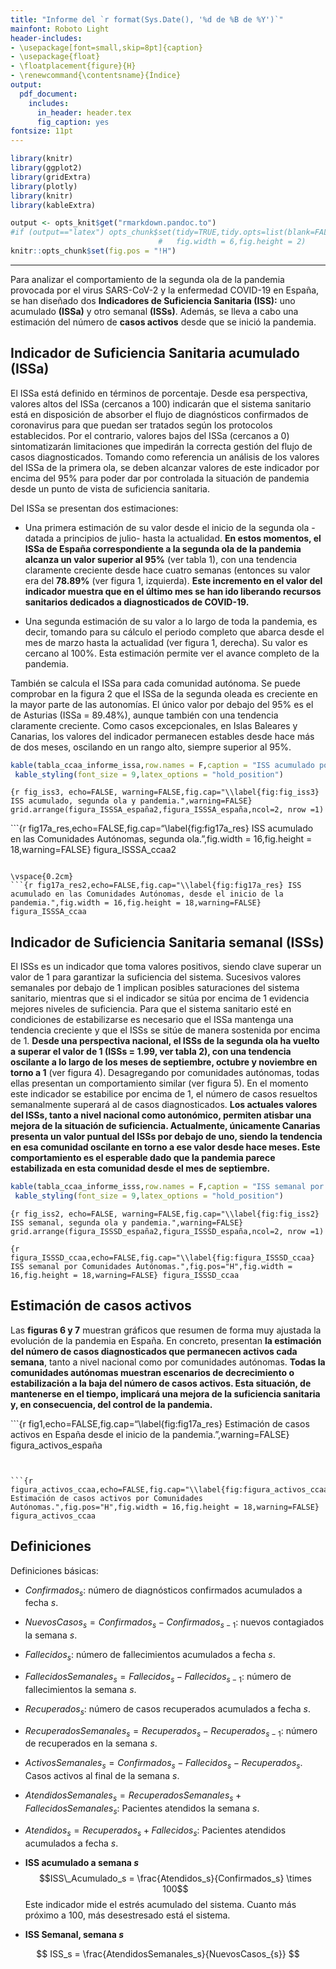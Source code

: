 ```yaml
---
title: "Informe del `r format(Sys.Date(), '%d de %B de %Y')`"
mainfont: Roboto Light
header-includes:
- \usepackage[font=small,skip=8pt]{caption}
- \usepackage{float}
- \floatplacement{figure}{H}
- \renewcommand{\contentsname}{Índice}
output:
  pdf_document:
    includes:
      in_header: header.tex
      fig_caption: yes
fontsize: 11pt
---
```

```r
library(knitr)
library(ggplot2)
library(gridExtra)
library(plotly)
library(knitr)
library(kableExtra)

output <- opts_knit$get("rmarkdown.pandoc.to")
#if (output=="latex") opts_chunk$set(tidy=TRUE,tidy.opts=list(blank=FALSE, width.cutoff=30),
                                 #   fig.width = 6,fig.height = 2)
knitr::opts_chunk$set(fig.pos = "!H")


```
\renewcommand{\figurename}{Figura}
\renewcommand{\tablename}{Tabla}


\tableofcontents


\vspace{.5cm}

---

\vspace{.5cm}

Para analizar el comportamiento de la segunda ola de la pandemia provocada por el virus SARS-CoV-2 y la enfermedad COVID-19 en España, se han diseñado dos **Indicadores de Suficiencia Sanitaria (ISS):** uno acumulado **(ISSa)** y otro semanal **(ISSs)**. Además, se lleva a cabo una estimación del número de **casos activos** desde que se inició la pandemia. 

## Indicador de Suficiencia Sanitaria acumulado (ISSa)

El ISSa está definido en términos de porcentaje. Desde esa perspectiva, valores altos del ISSa (cercanos a 100) indicarán que el sistema sanitario está en disposición de absorber el flujo de diagnósticos confirmados de coronavirus para que puedan ser tratados según los protocolos establecidos. Por el contrario, valores bajos del ISSa (cercanos a 0) sintomatizarán limitaciones que impedirán la correcta gestión del flujo de casos diagnosticados. Tomando como referencia un análisis de los valores del ISSa de la primera ola, se deben alcanzar valores de este indicador por encima del 95% para poder dar por controlada la situación de pandemia desde un punto de vista de suficiencia sanitaria.

Del ISSa se presentan dos estimaciones:

- Una primera estimación de su valor desde el inicio de la segunda ola -datada a principios de julio- hasta la actualidad. **En estos momentos, el ISSa de España correspondiente a la segunda ola de la pandemia alcanza un valor superior al 95%** (ver tabla 1), con una tendencia claramente creciente desde hace cuatro semanas (entonces su valor era del **78.89%** (ver figura 1, izquierda). **Este incremento en el valor del indicador muestra que en el último mes se han ido liberando recursos sanitarios dedicados a diagnosticados de COVID-19.**

- Una segunda estimación de su valor a lo largo de toda la pandemia, es decir, tomando para su cálculo el periodo completo que abarca desde el mes de marzo hasta la actualidad (ver figura 1, derecha). Su valor es cercano al 100%. Esta estimación permite ver el avance completo de la pandemia.
    

También se calcula el ISSa para cada comunidad autónoma. Se puede comprobar en la figura 2 que el ISSa de la segunda oleada es creciente en la mayor parte de las autonomías. El único valor por debajo del 95% es el de Asturias (ISSa = 89.48%), aunque también con una tendencia claramente creciente. Como casos excepcionales, en Islas Baleares y Canarias, los valores del indicador permanecen estables desde hace más de dos meses, oscilando en un rango alto, siempre superior al 95%.




```r
kable(tabla_ccaa_informe_issa,row.names = F,caption = "ISS acumulado por CCAA, segunda ola y pandemia.",format="latex")%>%
 kable_styling(font_size = 9,latex_options = "hold_position")
```


```{r fig_iss3, echo=FALSE, warning=FALSE,fig.cap="\\label{fig:fig_iss3} ISS acumulado, segunda ola y pandemia.",warning=FALSE}
grid.arrange(figura_ISSSA_españa2,figura_ISSSA_españa,ncol=2, nrow =1)
```

\vspace{0.2cm}
```{r fig17a_res,echo=FALSE,fig.cap="\\label{fig:fig17a_res} ISS acumulado en las Comunidades Autónomas, segunda ola.",fig.width = 16,fig.height = 18,warning=FALSE}
figura_ISSSA_ccaa2

```

\vspace{0.2cm}
```{r fig17a_res2,echo=FALSE,fig.cap="\\label{fig:fig17a_res} ISS acumulado en las Comunidades Autónomas, desde el inicio de la pandemia.",fig.width = 16,fig.height = 18,warning=FALSE}
figura_ISSSA_ccaa

```

\newpage
\setcounter{page}{6}

## Indicador de Suficiencia Sanitaria semanal (ISSs)

El ISSs es un indicador que toma valores positivos, siendo clave superar un valor de 1 para garantizar la suficiencia del sistema. Sucesivos valores semanales por debajo de 1 implican posibles saturaciones del sistema sanitario, mientras que si el indicador se sitúa por encima de 1 evidencia mejores niveles de suficiencia. Para que el sistema sanitario esté en condiciones de estabilizarse es necesario que el ISSa mantenga una tendencia creciente y que el ISSs se sitúe de manera sostenida por encima de 1. **Desde una perspectiva nacional, el ISSs de la segunda ola ha vuelto a superar el valor de 1 (ISSs = 1.99, ver tabla 2), con una tendencia oscilante a lo largo de los meses de septiembre, octubre y noviembre en torno a 1** (ver figura 4). Desagregando por comunidades autónomas, todas ellas presentan un comportamiento similar (ver figura 5). En el momento este indicador se estabilice por encima de 1, el número de casos resueltos semanalmente superará al de casos diagnosticados. **Los actuales valores del ISSs, tanto a nivel nacional como autonómico, permiten atisbar una mejora de la situación de suficiencia. Actualmente, únicamente Canarias presenta un valor puntual del ISSs por debajo de uno, siendo la tendencia en esa comunidad oscilante en torno a ese valor desde hace meses. Este comportamiento es el esperable dado que la pandemia parece estabilizada en esta comunidad desde el mes de septiembre.**



```r
kable(tabla_ccaa_informe_isss,row.names = F,caption = "ISS semanal por CCAA, segunda ola y pandemia.",format="latex")%>%
 kable_styling(font_size = 9,latex_options = "hold_position")
```

```{r fig_iss2, echo=FALSE, warning=FALSE,fig.cap="\\label{fig:fig_iss2} ISS semanal, segunda ola y pandemia.",warning=FALSE}
grid.arrange(figura_ISSSD_españa2,figura_ISSSD_españa,ncol=2, nrow =1)
```


```{r figura_ISSSD_ccaa,echo=FALSE,fig.cap="\\label{fig:figura_ISSSD_ccaa} ISS semanal por Comunidades Autónomas.",fig.pos="H",fig.width = 16,fig.height = 18,warning=FALSE}
figura_ISSSD_ccaa
```


\clearpage

\setcounter{page}{9}


## Estimación de casos activos

Las **figuras 6 y 7** muestran gráficos que resumen de forma muy ajustada la evolución de la pandemia en España. En concreto, presentan **la estimación del número de casos diagnosticados que permanecen activos cada semana**, tanto a nivel nacional como por comunidades autónomas. **Todas la comunidades autónomas muestran escenarios de decrecimiento o estabilización a la baja del número de casos activos. Esta situación, de mantenerse en el tiempo, implicará una mejora de la suficiencia sanitaria y, en consecuencia, del control de la pandemia.**


\vspace{0.2cm}

```{r fig1,echo=FALSE,fig.cap="\\label{fig:fig17a_res} Estimación de casos activos en España desde el inicio de la pandemia.",warning=FALSE}
figura_activos_españa

```


```{r figura_activos_ccaa,echo=FALSE,fig.cap="\\label{fig:figura_activos_ccaa}  Estimación de casos activos por Comunidades Autónomas.",fig.pos="H",fig.width = 16,fig.height = 18,warning=FALSE}
figura_activos_ccaa
```

\newpage
\setcounter{page}{11}

## Definiciones


Definiciones básicas:

- $Confirmados_s$: número de diagnósticos confirmados acumulados a fecha $s$.
- $NuevosCasos_{s} = Confirmados_{s} - Confirmados_{s-1}$:  nuevos contagiados la semana $s$.
- $Fallecidos_s$: número de fallecimientos acumulados a fecha $s$.
- $FallecidosSemanales_s = Fallecidos_{s} - Fallecidos_{s-1}$:  número de fallecimientos la semana $s$.
- $Recuperados_s$: número de casos recuperados acumulados a fecha $s$.
- $RecuperadosSemanales_{s} = Recuperados_{s} - Recuperados_{s-1}$: número de recuperados en la semana $s$.
- $ActivosSemanales_s = Confirmados_s - Fallecidos_s - Recuperados_s$. Casos activos al final de la semana $s$.
- $AtendidosSemanales_{s} = RecuperadosSemanales_s + FallecidosSemanales_s$: Pacientes atendidos la semana $s$.
- $Atendidos_{s} = Recuperados_s + Fallecidos_s$: Pacientes atendidos acumulados a fecha $s$.


-  **ISS acumulado a semana  $s$**
    $$ISS\_Acumulado_s = \frac{Atendidos_s}{Confirmados_s} \times 100$$
     Este indicador mide el estrés acumulado del sistema. Cuanto más próximo a 100, más desestresado está el sistema. 
- **ISS Semanal, semana $s$**

$$
ISS_s = \frac{AtendidosSemanales_s}{NuevosCasos_{s}}
$$


\vspace{4cm}

\begin{center}
\includegraphics{cc.png}
\end{center}

\vspace{0.2cm}

\begin{center}
Esta obra está bajo una licencia de Creative Commons 
\end{center}

\begin{center}
Reconocimiento-CompartirIgual 4.0 Internacional.
\end{center}


